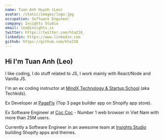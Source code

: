 ```yaml
---
name: Tuan Anh Huynh (Leo)
avatar: /static/images/logo.jpg
occupation: Software Engineer
company: Insights Studio
email: leo@insights.is
twitter: https://twitter.com/hta218_
linkedin: https://www.linkedin.com
github: https://github.com/hta218
---
```



## Hi <Twemoji emoji="waving hand" /> I'm Tuan Anh (Leo)

I like coding, I do stuff related to JS, I work mainly with React/Node and Vanilla JS.

I'm an ex coding instructor at [MindX Technology & Startup School](https://mindx.edu.vn/) (aka Techkids).

Ex Developer at [PageFly](https://apps.shopify.com/pagefly) (Top 3 page builder app on Shopify app store).

Ex Software Engineer at [Coc Coc](https://coccoc.com/) - Number 1 web browser in Viet Nam with more than 25M users.

Currently a Software Engineer in an awesome team at [Insights Studio](https://insights.is/) building Shopify apps and themes.
